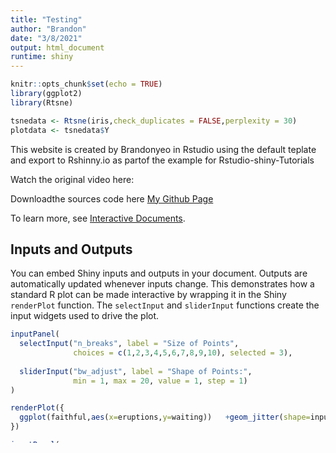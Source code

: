 ```yaml
---
title: "Testing"
author: "Brandon"
date: "3/8/2021"
output: html_document
runtime: shiny
---
```


```r
knitr::opts_chunk$set(echo = TRUE)
library(ggplot2)
library(Rtsne)

tsnedata <- Rtsne(iris,check_duplicates = FALSE,perplexity = 30)
plotdata <- tsnedata$Y
```

This website is created by Brandonyeo in Rstudio using the default teplate and export to Rshinny.io as partof the example for Rstudio-shiny-Tutorials

Watch the original video here:


Downloadthe sources code here
[My Github Page](https://github.com/brandonyph)


To learn more, see [Interactive Documents](http://rmarkdown.rstudio.com/authoring_shiny.html).

## Inputs and Outputs

You can embed Shiny inputs and outputs in your document. Outputs are automatically updated whenever inputs change.  This demonstrates how a standard R plot can be made interactive by wrapping it in the Shiny `renderPlot` function. The `selectInput` and `sliderInput` functions create the input widgets used to drive the plot.

```r
inputPanel(
  selectInput("n_breaks", label = "Size of Points",
              choices = c(1,2,3,4,5,6,7,8,9,10), selected = 3),
  
  sliderInput("bw_adjust", label = "Shape of Points:",
              min = 1, max = 20, value = 1, step = 1)
)

renderPlot({
  ggplot(faithful,aes(x=eruptions,y=waiting))   +geom_jitter(shape=input$bw_adjust, size=as.numeric(input$n_breaks))
})
```


```r
inputPanel(
  sliderInput("Perplexity", label = "Perplexity:",
              min = 1, max = 45, value = 1, step = 1)
)


renderPlot({
  tsnedata <- Rtsne(iris,check_duplicates = FALSE, perplexity =   input$Perplexity)
  plotdata <- as.data.frame(tsnedata$Y)
  ggplot(plotdata,aes(x=V1,y=V2)) +geom_jitter(aes(colour = iris$Species))
})
```
